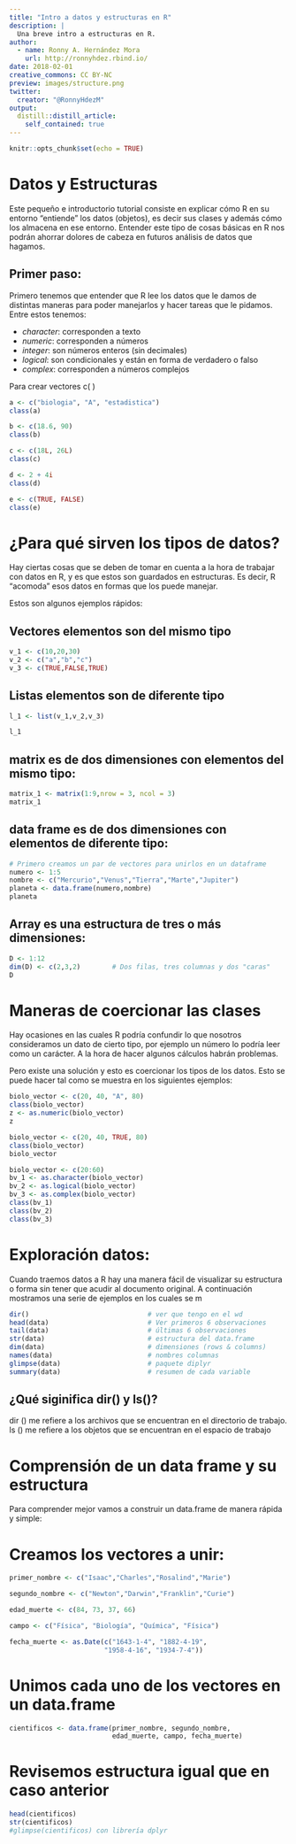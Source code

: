 ```yaml
---
title: "Intro a datos y estructuras en R"
description: |
  Una breve intro a estructuras en R.
author:
  - name: Ronny A. Hernández Mora
    url: http://ronnyhdez.rbind.io/
date: 2018-02-01
creative_commons: CC BY-NC
preview: images/structure.png
twitter:
  creator: "@RonnyHdezM"
output:
  distill::distill_article:
    self_contained: true
---
```



```r
knitr::opts_chunk$set(echo = TRUE)
```


# Datos y Estructuras

Este pequeño e introductorio tutorial consiste en explicar cómo R en su entorno "entiende" los datos (objetos), es decir sus clases y además cómo los almacena en ese entorno. Entender este tipo de cosas básicas en R nos podrán ahorrar dolores de cabeza en futuros análisis de datos que hagamos.

## Primer paso:

Primero tenemos que entender que R lee los datos que le damos de distintas maneras para poder manejarlos y hacer tareas que le pidamos. Entre estos tenemos:

*  _character_: corresponden a texto
*  _numeric_: corresponden a números
*  _integer_: son números enteros (sin decimales)
*  _logical_: son condicionales y están en forma de verdadero o falso
*  _complex_: corresponden a números complejos


Para crear vectores c( )

```r
a <- c("biologia", "A", "estadistica")
class(a)
```

```r
b <- c(18.6, 90)
class(b)
```

```r
c <- c(18L, 26L)
class(c)
```

```r
d <- 2 + 4i
class(d)
```

```r
e <- c(TRUE, FALSE)
class(e)
```

# ¿Para qué sirven los tipos de datos?

Hay ciertas cosas que se deben de tomar en cuenta a la hora de trabajar con datos en R, y es que estos son guardados en estructuras. Es decir, R "acomoda" esos datos en formas que los puede manejar.

Estos son algunos ejemplos rápidos:

## Vectores elementos son del mismo tipo
```r

v_1 <- c(10,20,30)
v_2 <- c("a","b","c")
v_3 <- c(TRUE,FALSE,TRUE)
```

## Listas elementos son de diferente tipo 
```r

l_1 <- list(v_1,v_2,v_3)

l_1
```

## matrix es de dos dimensiones con elementos del mismo tipo:

```r
matrix_1 <- matrix(1:9,nrow = 3, ncol = 3)
matrix_1
```

## data frame es de dos dimensiones con elementos de diferente tipo:
```r
# Primero creamos un par de vectores para unirlos en un dataframe
numero <- 1:5
nombre <- c("Mercurio","Venus","Tierra","Marte","Jupiter")
planeta <- data.frame(numero,nombre)
planeta
```

## Array es una estructura de tres o más dimensiones:
```r
D <- 1:12
dim(D) <- c(2,3,2)        # Dos filas, tres columnas y dos "caras"
D
```

# Maneras de coercionar las clases

Hay ocasiones en las cuales R podría confundir lo que nosotros consideramos un dato de cierto tipo, por ejemplo un número lo podría leer como un carácter. A la hora de hacer algunos cálculos habrán problemas.

Pero existe una solución y esto es coercionar los tipos de los datos. Esto se puede hacer tal como se muestra en los siguientes ejemplos:

```r
biolo_vector <- c(20, 40, "A", 80)
class(biolo_vector)
z <- as.numeric(biolo_vector)
z
```

```r
biolo_vector <- c(20, 40, TRUE, 80)
class(biolo_vector)
biolo_vector
```

```r
biolo_vector <- c(20:60)
bv_1 <- as.character(biolo_vector)
bv_2 <- as.logical(biolo_vector)
bv_3 <- as.complex(biolo_vector)
class(bv_1)
class(bv_2)
class(bv_3)
```

# Exploración datos:

Cuando traemos datos a R hay una manera fácil de visualizar su estructura o forma sin tener que acudir al documento original. A continuación mostramos una serie de ejemplos en los cuales se m


```r
dir()                              # ver que tengo en el wd
head(data)                         # Ver primeros 6 observaciones
tail(data)                         # últimas 6 observaciones
str(data)                          # estructura del data.frame
dim(data)                          # dimensiones (rows & columns)
names(data)                        # nombres columnas
glimpse(data)                      # paquete diplyr
summary(data)                      # resumen de cada variable
```

## ¿Qué siginifica dir() y ls()?

dir () me refiere a los archivos que se encuentran en el directorio
de trabajo.
ls () me refiere a los objetos que se encuentran en el espacio
de trabajo

# Comprensión de un data frame y su estructura

Para comprender mejor vamos a construir un data.frame
de manera rápida y simple:

# Creamos los vectores a unir:

```r
primer_nombre <- c("Isaac","Charles","Rosalind","Marie") 

segundo_nombre <- c("Newton","Darwin","Franklin","Curie")

edad_muerte <- c(84, 73, 37, 66)

campo <- c("Física", "Biología", "Química", "Física")

fecha_muerte <- as.Date(c("1643-1-4", "1882-4-19",
                        "1958-4-16", "1934-7-4"))
```

# Unimos cada uno de los vectores en un data.frame

```r
cientificos <- data.frame(primer_nombre, segundo_nombre,
                          edad_muerte, campo, fecha_muerte)
```

# Revisemos estructura igual que en caso anterior

```r
head(cientificos)
str(cientificos)
#glimpse(cientificos) con librería dplyr
```

